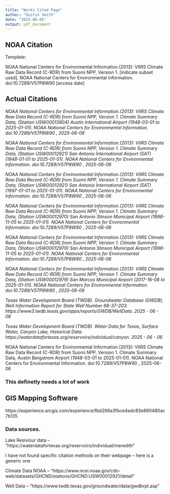 ```yaml
---
title: "Works Cited Page"
author: "Dustin Smith"
date: "2025-06-05"
output: pdf_document
---
```

## NOAA Citation

Templete:

NOAA National Centers for Environmental Information.(2013): VIIRS Climate Raw Data Record (C-RDR) from Suomi NPP, Version 1. [indicate subset used]. NOAA National Centers for Environmental Information. doi:10.7289/V57P8W90 [access date]


## Actual Citations

*NOAA National Centers for Environmental Information.(2013): VIIRS Climate Raw Data Record (C-RDR) from Suomi NPP, Version 1. Climate Summary Data, (Station USW00013904) Austin International Airport (1948-03-01 to 2025-01-01). NOAA National Centers for Environmental Information. doi:10.7289/V57P8W90 , 2025-06-06*

*NOAA National Centers for Environmental Information.(2013): VIIRS Climate Raw Data Record (C-RDR) from Suomi NPP, Version 1. Climate Summary Data, (Station USW00012921) San Antonio International Airport (SAT) (1948-01-01 to 2025-01-01). NOAA National Centers for Environmental Information. doi:10.7289/V57P8W90 , 2025-06-06*

*NOAA National Centers for Environmental Information.(2013): VIIRS Climate Raw Data Record (C-RDR) from Suomi NPP, Version 1. Climate Summary Data, (Station USW00012921) San Antonio International Airport (SAT) (1997-01-01 to 2025-01-01). NOAA National Centers for Environmental Information. doi:10.7289/V57P8W90 , 2025-06-06*

*NOAA National Centers for Environmental Information.(2013): VIIRS Climate Raw Data Record (C-RDR) from Suomi NPP, Version 1. Climate Summary Data, (Station USW00012970) San Antonio Stinson Municipal Airport (1998-11-05 to 2025-01-01). NOAA National Centers for Environmental Information. doi:10.7289/V57P8W90 , 2025-06-06*

*NOAA National Centers for Environmental Information.(2013): VIIRS Climate Raw Data Record (C-RDR) from Suomi NPP, Version 1. Climate Summary Data, (Station USW00012970) San Antonio Stinson Municipal Airport (1998-11-05 to 2025-01-01). NOAA National Centers for Environmental Information. doi:10.7289/V57P8W90 , 2025-06-06*

*NOAA National Centers for Environmental Information.(2013): VIIRS Climate Raw Data Record (C-RDR) from Suomi NPP, Version 1. Climate Summary Data, (Station USW00012979) San Marcos Municipal Airport (2017-16-08 to 2025-01-01). NOAA National Centers for Environmental Information. doi:10.7289/V57P8W90 , 2025-06-06*

*Texas Water Development Board (TWDB). Groundwater Database (GWDB), Well Information Report for State Well Number 68-37-203. https://www3.twdb.texas.gov/apps/reports/GWDB/WellData. 2025 - 06 - 06*

*Texas Water Development Board (TWDB). Water Data for Texas, Surface Water, Canyon Lake, Historical Data. https://waterdatafortexas.org/reservoirs/individual/canyon. 2025 - 06 - 06*

NOAA National Centers for Environmental Information.(2013): VIIRS Climate Raw Data Record (C-RDR) from Suomi NPP, Version 1. Climate Summary Data, Austin Bergstrom Airport (1948-03-01 to 2025-01-01). NOAA National Centers for Environmental Information. doi:10.7289/V57P8W90 , 2025-06-06

### This definetly needs a lot of work 


## GIS Mapping Software
https://experience.arcgis.com/experience/fbd266a3fbce4adc83e890480ac7b135



### Data sources. 
Lake Resiviour data -- "https://waterdatafortexas.org/reservoirs/individual/meredith"


I have not found specific citation methods on their webpage -- here is a generic one



Climate Data NOAA -- "https://www.ncei.noaa.gov/cdo-web/datasets/GHCND/stations/GHCND:USW00012921/detail"

Well Data -- 
"https://www.twdb.texas.gov/groundwater/data/gwdbrpt.asp"



